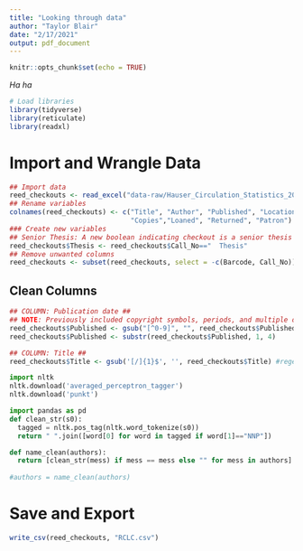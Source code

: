 ```yaml
---
title: "Looking through data"
author: "Taylor Blair"
date: "2/17/2021"
output: pdf_document
---
```


```r
knitr::opts_chunk$set(echo = TRUE)
```

*Ha ha*

```r
# Load libraries
library(tidyverse)
library(reticulate)
library(readxl)
```


# Import and Wrangle Data

```r
## Import data 
reed_checkouts <- read_excel("data-raw/Hauser_Circulation_Statistics_2018-2020.xlsx")
## Rename variables
colnames(reed_checkouts) <- c("Title", "Author", "Published", "Location", "Barcode", "Call_No",
                              "Copies","Loaned", "Returned", "Patron")
### Create new variables
## Senior Thesis: A new boolean indicating checkout is a senior thesis
reed_checkouts$Thesis <- reed_checkouts$Call_No=="	Thesis"
## Remove unwanted columns
reed_checkouts <- subset(reed_checkouts, select = -c(Barcode, Call_No))
```
## Clean Columns

```r
## COLUMN: Publication date ##
## NOTE: Previously included copyright symbols, periods, and multiple dates
reed_checkouts$Published <- gsub("[^0-9]", "", reed_checkouts$Published)
reed_checkouts$Published <- substr(reed_checkouts$Published, 1, 4)

## COLUMN: Title ##
reed_checkouts$Title <- gsub('[/]{1}$', '', reed_checkouts$Title) #regex heckery

```

```python
import nltk
nltk.download('averaged_perceptron_tagger')
nltk.download('punkt')

import pandas as pd
def clean_str(s0):
  tagged = nltk.pos_tag(nltk.word_tokenize(s0))
  return " ".join([word[0] for word in tagged if word[1]=="NNP"])

def name_clean(authors):
  return [clean_str(mess) if mess == mess else "" for mess in authors]
  
#authors = name_clean(authors)

```

# Save and Export

```r
write_csv(reed_checkouts, "RCLC.csv")
```